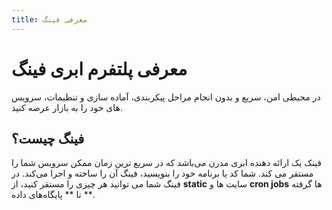 ```yaml
---
title: معرفی فینگ
---
```


# معرفی پلتفرم ابری فینگ

در محیطی امن، سریع و بدون انجام مراحل پیکربندی، آماده سازی و تنظیمات، سرویس های خود را به بازار عرضه کنید.

## فینگ چیست؟

فینک یک ارائه دهنده ابری مدرن می‌باشد که در سریع ترین زمان ممکن سرویس شما را مستقر می کند.
شما کد یا برنامه خود را بنویسید، فینگ آن را ساخته و اجرا می‌کند.
در فینگ شما می توانید هر چیزی را مستقر کنید، از **static** سایت ها و **cron jobs** ها گرفته تا ** پایگاه‌های داده **.
